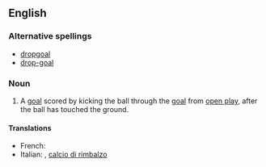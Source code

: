 ==English==

===Alternative spellings===
*[[dropgoal]]
*[[drop-goal]]

===Noun===
{{en-noun|sg=[[drop]] [[goal]]}}

# {{rugby}} A [[goal]] scored by kicking the ball through the [[goal]] from [[open play]], after the ball has touched the ground.

====Translations====
*French: {{t+|fr|drop|m}}
*Italian: {{t+|it|drop|m}}, [[calcio di rimbalzo]] {{m}}
